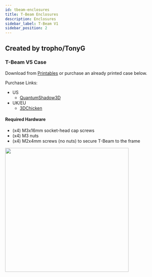 ```yaml
---
id: tbeam-enclosures
title: T-Beam Enclosures
description: Enclosures
sidebar_label: T-Beam V1
sidebar_position: 2
---
```


## Created by tropho/TonyG

### T-Beam V5 Case

Download from [Printables](https://www.printables.com/model/127253-t-beam-v1x-case-for-meshtastic) or purchase an already printed case below.

Purchase Links:
- US 
  - [QuantumShadow3D](https://www.etsy.com/listing/1173559418/gen2-t-beam-v1x-neo-m8n-case-for)
- UK/EU 
  - [3DChicken](https://3dchicken.co.uk/)

#### Required Hardware

- (x4) M3x16mm socket-head cap screws
- (x4) M3 nuts
- (x4) M2x4mm screws (no nuts) to secure T-Beam to the frame

<img src="/img/enclosures/3dp-tropho-tbeam.webp" width="400" align="left" />

<!-- ![TrophoTbeam](/img/enclosures/3dp-tropho-tbeam.webp) -->
